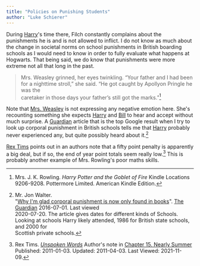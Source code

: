 ```yaml
---
title: "Policies on Punishing Students"
author: "Luke Schierer"
---
```


During [Harry][]'s time there, Filch constantly complains about the punishments
he is and is not allowed to inflict.  I do not know as much about the change in
societal norms on school punishments in British boarding schools as I would
need to know in order to fully evaluate what happens at Hogwarts.  That being
said, we do know that punishments were more extreme not all that long in the
past.  

> Mrs. Weasley grinned, her eyes twinkling. “Your father and I had been for a 
> nighttime stroll,” she said. “He got caught by Apollyon Pringle he was the  
> caretaker in those days your father’s still got the marks.”[^20200720-9] 

Note that [Mrs. Weasley][Molly] is not expressing any negative emotion
here.  She's recounting something she expects [Harry][] and [Bill] to hear and
accept without much surprise.  A [Guardian][] article that is the top Google
result when I try to look up corporal punishment in British schools tells me
that [Harry][] probably never experienced any, but quite possibly heard about
it.[^20200720-10] 

[Harry]: <../../people/potter/harry_james>

[Molly]: <../../people/prewett/molly>

[Bill]: <../../people/weasley/william>

[Rex Tims][FfnRT] points out in an authors note that a fifty point penalty is
apparently a big deal, but if so, the end of year point totals seem really
low.[^211109-1]  This is probably another example of Mrs. Rowling's poor maths
skills. 

[FfnRT]: https://www.fanfiction.net/u/2662787/Rex-Tims

[Guardian]: https://www.theguardian.com/

[^20200720-9]: Mrs. J. K. Rowling. _Harry Potter and the Goblet of Fire_ 
    Kindle Locations 9206-9208. Pottermore Limited. American Kindle Edition.

[^211109-1]: Rex Tims.
    _[Unspoken Words](https://www.fanfiction.net/s/6621308)_
    Author's note in [Chapter 15. Nearly
    Summer](https://www.fanfiction.net/s/6621308/15/Unspoken-Words)
    Published: 2011-01-03. Updated: 2011-04-03. Last Viewed: 2021-11-09.

[^20200720-10]: Mr. Jon Walter.  
    "[Why I'm glad corporal punishment is now only found in books](https://www.theguardian.com/childrens-books-site/2016/jul/01/corporal-punishment-jon-walter)". 
    [The Guardian](https://www.theguardian.com/) 2016-07-01.  Last viewed  
    2020-07-20.  The article gives dates for different kinds of Schools. Looking at 
    schools Harry likely attended, 1986 for British state schools, and 2000 for  
    Scottish private schools. 
  
